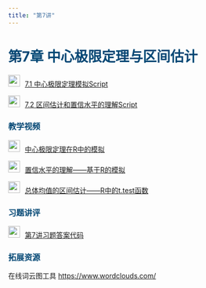 ```yaml
---
title: "第7讲"
---
```


<h1 style="color: #044875;"> 第7章 中心极限定理与区间估计 </h1>

<img src="img/teacher.png" style="width: 24px; height: 24px;margin-right: 10px">[7.1 中心极限定理模拟Script](https://lizongzhang.github.io/stat/R7.1.html)

<img src="img/teacher.png"  style="width: 24px; height: 24px;margin-right: 10px">[7.2 区间估计和置信水平的理解Script](https://lizongzhang.github.io/stat/R7.2.html)

<h3 style="color: #044875;"> 教学视频 </h3>

<img src="img/video.png" style="width: 24px; height: 24px;margin-right: 10px">[中心极限定理在R中的模拟](https://www.bilibili.com/video/BV1C44y1P7Pe/)

<img src="img/video.png" style="width: 24px; height: 24px;margin-right: 10px">[置信水平的理解------基于R的模拟](https://www.bilibili.com/video/BV1ea411i76G/)

<img src="img/video.png" style="width: 24px; height: 24px;margin-right: 10px">[总体均值的区间估计------R中的t.test函数](https://www.bilibili.com/video/BV1x3411J7xd/)

<h3 style="color: #044875;"> 习题讲评 </h3>

<img src="img/link.png" style="width: 24px; height: 24px;margin-right: 10px">[第7讲习题答案代码](https://lizongzhang.github.io/stat24/)

<h3 style="color: #044875;"> 拓展资源 </h3>

在线词云图工具 <https://www.wordclouds.com/>
